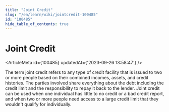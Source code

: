 ```yaml
---
title: "Joint Credit"
slug: "/en/learn/wiki/jointcredit-100485"
id: "100485"
hide_table_of_contents: true
---
```



# Joint Credit

<ArticleMeta id={100485} updatedAt={'2023-09-26 13:58:47'} />
<div className='border-solid border-b border-t-0 my-4 border-[var(--ifm-color-gray-300)]' />

The term joint credit refers to any type of credit facility that is issued to two or more people based on their combined incomes, assets, and credit histories. The parties involved share everything about the debt including the credit limit and the responsibility to repay it back to the lender. Joint credit can be used when one individual has little to no credit or a bad credit report, and when two or more people need access to a large credit limit that they wouldn't qualify for individually.

